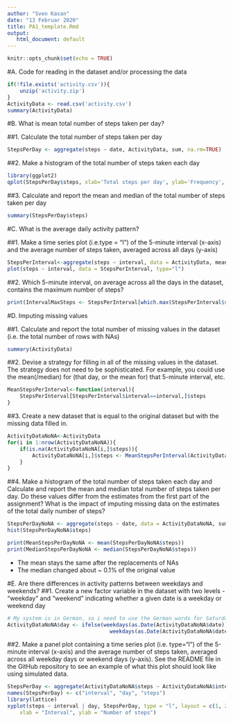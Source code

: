 ---
author: "Sven Kasan"
date: "13 Februar 2020"
title: PA1_template.Rmd
output:
   html_document: default
---

```{r setup, include=FALSE}
knitr::opts_chunk$set(echo = TRUE)
```

#A. Code for reading in the dataset and/or processing the data
```{r}
if(!file.exists('activity.csv')){
    unzip('activity.zip')
}
ActivityData <- read.csv('activity.csv')
summary(ActivityData)
```

#B. What is mean total number of steps taken per day?

##1. Calculate the total number of steps taken per day

```{r}
StepsPerDay <- aggregate(steps ~ date, ActivityData, sum, na.rm=TRUE)
```

##2. Make a histogram of the total number of steps taken each day

```{r}
library(ggplot2)
qplot(StepsPerDay$steps, xlab='Total steps per day', ylab='Frequency', binwidth=400)
```

##3. Calculate and report the mean and median of the total number of steps taken per day

```{r}
summary(StepsPerDay$steps)
```

#C. What is the average daily activity pattern?

##1. Make a time series plot (i.e.type = "l") of the 5-minute interval (x-axis) and the average number of steps taken, averaged across all days (y-axis)

```{r}
StepsPerInterval<-aggregate(steps ~ interval, data = ActivityData, mean, na.rm=TRUE)
plot(steps ~ interval, data = StepsPerInterval, type="l")
```


##2. Which 5-minute interval, on average across all the days in the dataset, contains the maximum number of steps?

```{r}
print(IntervalMaxSteps <- StepsPerInterval[which.max(StepsPerInterval$steps),]$interval)
```

#D. Imputing missing values

##1. Calculate and report the total number of missing values in the dataset (i.e. the total number of rows with NAs)

```{r}
summary(ActivityData)
```

##2. Devise a strategy for filling in all of the missing values in the dataset. The strategy does not need to be sophisticated. For example, you could use the mean(/median) for (that day, or the mean for) that 5-minute interval, etc.

```{r}
MeanStepsPerInterval<-function(interval){
    StepsPerInterval[StepsPerInterval$interval==interval,]$steps
}
```

##3. Create a new dataset that is equal to the original dataset but with the missing data filled in.
```{r}
ActivityDataNoNA<-ActivityData
for(i in 1:nrow(ActivityDataNoNA)){
    if(is.na(ActivityDataNoNA[i,]$steps)){
        ActivityDataNoNA[i,]$steps <- MeanStepsPerInterval(ActivityDataNoNA[i,]$interval)
    }
}
```

##4. Make a histogram of the total number of steps taken each day and Calculate and report the mean and median total number of steps taken per day. Do these values differ from the estimates from the first part of the assignment? What is the impact of imputing missing data on the estimates of the total daily number of steps?

```{r}
StepsPerDayNoNA <- aggregate(steps ~ date, data = ActivityDataNoNA, sum)
hist(StepsPerDayNoNA$steps)
```

```{r}
print(MeanStepsPerDayNoNA <- mean(StepsPerDayNoNA$steps))
print(MedianStepsPerDayNoNA <- median(StepsPerDayNoNA$steps))
```

* The mean stays the same after the replacements of NAs  
* The median changed about ~ 0.1% of the original value  

#E. Are there differences in activity patterns between weekdays and weekends?
##1. Create a new factor variable in the dataset with two levels - "weekday" and "weekend" indicating whether a given date is a weekday or weekend day

```{r}
# My system is in German, so i need to use the German words for Saturday and Sunday
ActivityDataNoNA$day <- ifelse(weekdays(as.Date(ActivityDataNoNA$date)) == "Samstag" | 
                                 weekdays(as.Date(ActivityDataNoNA$date)) == "Sonntag", "weekend", "weekday")
```

##2. Make a panel plot containing a time series plot (i.e. type="l") of the 5-minute interval (x-axis) and the average number of steps taken, averaged across all weekday days or weekend days (y-axis). See the README file in the GitHub repository to see an example of what this plot should look like using simulated data.

```{r}
StepsPerDay <- aggregate(ActivityDataNoNA$steps ~ ActivityDataNoNA$interval + ActivityDataNoNA$day, ActivityDataNoNA, mean)
names(StepsPerDay) <- c("interval", "day", "steps")
library(lattice)
xyplot(steps ~ interval | day, StepsPerDay, type = "l", layout = c(1, 2), 
    xlab = "Interval", ylab = "Number of steps")
```
